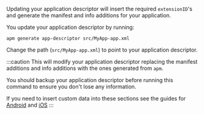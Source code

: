 

Updating your application descriptor will insert the required `extensionID`'s and generate the manifest and info additions for your application. 

You update your application descriptor by running:

```
apm generate app-descriptor src/MyApp-app.xml
```

Change the path (`src/MyApp-app.xml`) to point to your application descriptor.

:::caution
This will modify your application descriptor replacing the manifest additions and info additions with the ones generated from `apm`. 

You should backup your application descriptor before running this command to ensure you don't lose any information.

If you need to insert custom data into these sections see the guides for [Android](https://github.com/airsdk/apm/wiki/Usage-Generate#android) and [iOS](https://github.com/airsdk/apm/wiki/Usage-Generate#ios)
:::




